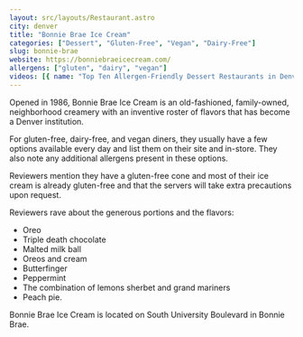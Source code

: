 ```yaml
---
layout: src/layouts/Restaurant.astro
city: denver
title: "Bonnie Brae Ice Cream"
categories: ["Dessert", "Gluten-Free", "Vegan", "Dairy-Free"]
slug: bonnie-brae
website: https://bonniebraeicecream.com/
allergens: ["gluten", "dairy", "vegan"]
videos: [{ name: "Top Ten Allergen-Friendly Dessert Restaurants in Denver, Colorado", url: "https://www.youtube.com/watch?v=Th-vTHuyUG0" }]
---
```


Opened in 1986, Bonnie Brae Ice Cream is an old-fashioned, family-owned, neighborhood creamery with an inventive roster of flavors that has become a Denver institution.

For gluten-free, dairy-free, and vegan diners, they usually have a few options available every day and list them on their site and in-store. They also note any additional allergens present in these options.

Reviewers mention they have a gluten-free cone and most of their ice cream is already gluten-free and that the servers will take extra precautions upon request.

Reviewers rave about the generous portions and the flavors:
* Oreo
* Triple death chocolate
* Malted milk ball
* Oreos and cream
* Butterfinger
* Peppermint
* The combination of lemons sherbet and grand mariners
* Peach pie.

Bonnie Brae Ice Cream is located on South University Boulevard in Bonnie Brae.
